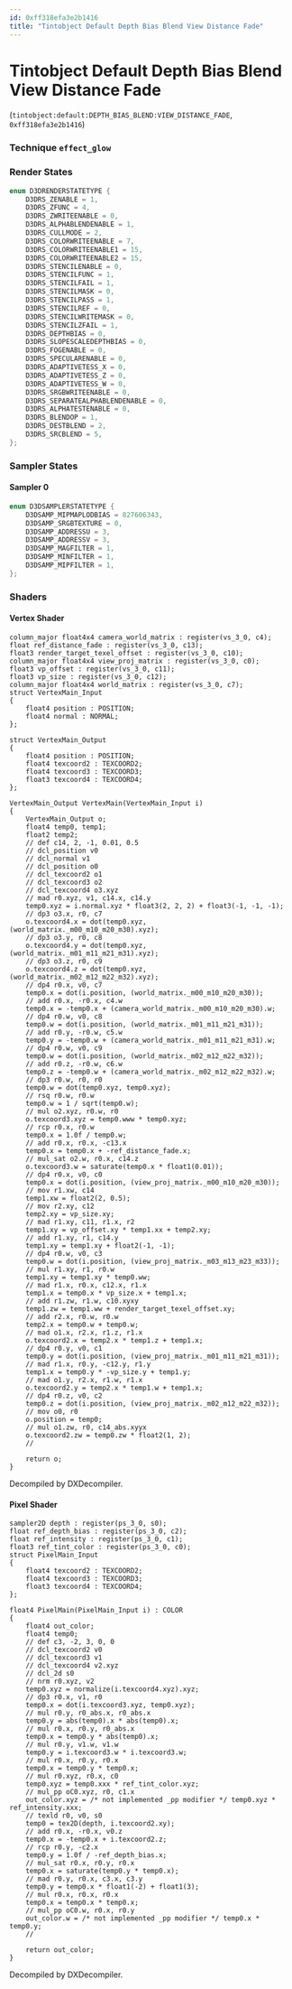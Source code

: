 ```yaml
---
id: 0xff318efa3e2b1416
title: "Tintobject Default Depth Bias Blend View Distance Fade"
---
```


# Tintobject Default Depth Bias Blend View Distance Fade
(`tintobject:default:DEPTH_BIAS_BLEND:VIEW_DISTANCE_FADE`, `0xff318efa3e2b1416`)

### Technique `effect_glow`
### Render States
```cpp
enum D3DRENDERSTATETYPE {
	D3DRS_ZENABLE = 1,
	D3DRS_ZFUNC = 4,
	D3DRS_ZWRITEENABLE = 0,
	D3DRS_ALPHABLENDENABLE = 1,
	D3DRS_CULLMODE = 2,
	D3DRS_COLORWRITEENABLE = 7,
	D3DRS_COLORWRITEENABLE1 = 15,
	D3DRS_COLORWRITEENABLE2 = 15,
	D3DRS_STENCILENABLE = 0,
	D3DRS_STENCILFUNC = 1,
	D3DRS_STENCILFAIL = 1,
	D3DRS_STENCILMASK = 0,
	D3DRS_STENCILPASS = 1,
	D3DRS_STENCILREF = 0,
	D3DRS_STENCILWRITEMASK = 0,
	D3DRS_STENCILZFAIL = 1,
	D3DRS_DEPTHBIAS = 0,
	D3DRS_SLOPESCALEDEPTHBIAS = 0,
	D3DRS_FOGENABLE = 0,
	D3DRS_SPECULARENABLE = 0,
	D3DRS_ADAPTIVETESS_X = 0,
	D3DRS_ADAPTIVETESS_Z = 0,
	D3DRS_ADAPTIVETESS_W = 0,
	D3DRS_SRGBWRITEENABLE = 0,
	D3DRS_SEPARATEALPHABLENDENABLE = 0,
	D3DRS_ALPHATESTENABLE = 0,
	D3DRS_BLENDOP = 1,
	D3DRS_DESTBLEND = 2,
	D3DRS_SRCBLEND = 5,
};
```
### Sampler States
#### Sampler 0
```cpp
enum D3DSAMPLERSTATETYPE {
	D3DSAMP_MIPMAPLODBIAS = 827606343,
	D3DSAMP_SRGBTEXTURE = 0,
	D3DSAMP_ADDRESSU = 3,
	D3DSAMP_ADDRESSV = 3,
	D3DSAMP_MAGFILTER = 1,
	D3DSAMP_MINFILTER = 1,
	D3DSAMP_MIPFILTER = 1,
};
```
### Shaders
#### Vertex Shader
```hlsl
column_major float4x4 camera_world_matrix : register(vs_3_0, c4);
float ref_distance_fade : register(vs_3_0, c13);
float3 render_target_texel_offset : register(vs_3_0, c10);
column_major float4x4 view_proj_matrix : register(vs_3_0, c0);
float3 vp_offset : register(vs_3_0, c11);
float3 vp_size : register(vs_3_0, c12);
column_major float4x4 world_matrix : register(vs_3_0, c7);
struct VertexMain_Input
{
    float4 position : POSITION;
    float4 normal : NORMAL;
};

struct VertexMain_Output
{
    float4 position : POSITION;
    float4 texcoord2 : TEXCOORD2;
    float4 texcoord3 : TEXCOORD3;
    float3 texcoord4 : TEXCOORD4;
};

VertexMain_Output VertexMain(VertexMain_Input i)
{
    VertexMain_Output o;
    float4 temp0, temp1;
    float2 temp2;
    // def c14, 2, -1, 0.01, 0.5
    // dcl_position v0
    // dcl_normal v1
    // dcl_position o0
    // dcl_texcoord2 o1
    // dcl_texcoord3 o2
    // dcl_texcoord4 o3.xyz
    // mad r0.xyz, v1, c14.x, c14.y
    temp0.xyz = i.normal.xyz * float3(2, 2, 2) + float3(-1, -1, -1);
    // dp3 o3.x, r0, c7
    o.texcoord4.x = dot(temp0.xyz, (world_matrix._m00_m10_m20_m30).xyz);
    // dp3 o3.y, r0, c8
    o.texcoord4.y = dot(temp0.xyz, (world_matrix._m01_m11_m21_m31).xyz);
    // dp3 o3.z, r0, c9
    o.texcoord4.z = dot(temp0.xyz, (world_matrix._m02_m12_m22_m32).xyz);
    // dp4 r0.x, v0, c7
    temp0.x = dot(i.position, (world_matrix._m00_m10_m20_m30));
    // add r0.x, -r0.x, c4.w
    temp0.x = -temp0.x + (camera_world_matrix._m00_m10_m20_m30).w;
    // dp4 r0.w, v0, c8
    temp0.w = dot(i.position, (world_matrix._m01_m11_m21_m31));
    // add r0.y, -r0.w, c5.w
    temp0.y = -temp0.w + (camera_world_matrix._m01_m11_m21_m31).w;
    // dp4 r0.w, v0, c9
    temp0.w = dot(i.position, (world_matrix._m02_m12_m22_m32));
    // add r0.z, -r0.w, c6.w
    temp0.z = -temp0.w + (camera_world_matrix._m02_m12_m22_m32).w;
    // dp3 r0.w, r0, r0
    temp0.w = dot(temp0.xyz, temp0.xyz);
    // rsq r0.w, r0.w
    temp0.w = 1 / sqrt(temp0.w);
    // mul o2.xyz, r0.w, r0
    o.texcoord3.xyz = temp0.www * temp0.xyz;
    // rcp r0.x, r0.w
    temp0.x = 1.0f / temp0.w;
    // add r0.x, r0.x, -c13.x
    temp0.x = temp0.x + -ref_distance_fade.x;
    // mul_sat o2.w, r0.x, c14.z
    o.texcoord3.w = saturate(temp0.x * float1(0.01));
    // dp4 r0.x, v0, c0
    temp0.x = dot(i.position, (view_proj_matrix._m00_m10_m20_m30));
    // mov r1.xw, c14
    temp1.xw = float2(2, 0.5);
    // mov r2.xy, c12
    temp2.xy = vp_size.xy;
    // mad r1.xy, c11, r1.x, r2
    temp1.xy = vp_offset.xy * temp1.xx + temp2.xy;
    // add r1.xy, r1, c14.y
    temp1.xy = temp1.xy + float2(-1, -1);
    // dp4 r0.w, v0, c3
    temp0.w = dot(i.position, (view_proj_matrix._m03_m13_m23_m33));
    // mul r1.xy, r1, r0.w
    temp1.xy = temp1.xy * temp0.ww;
    // mad r1.x, r0.x, c12.x, r1.x
    temp1.x = temp0.x * vp_size.x + temp1.x;
    // add r1.zw, r1.w, c10.xyxy
    temp1.zw = temp1.ww + render_target_texel_offset.xy;
    // add r2.x, r0.w, r0.w
    temp2.x = temp0.w + temp0.w;
    // mad o1.x, r2.x, r1.z, r1.x
    o.texcoord2.x = temp2.x * temp1.z + temp1.x;
    // dp4 r0.y, v0, c1
    temp0.y = dot(i.position, (view_proj_matrix._m01_m11_m21_m31));
    // mad r1.x, r0.y, -c12.y, r1.y
    temp1.x = temp0.y * -vp_size.y + temp1.y;
    // mad o1.y, r2.x, r1.w, r1.x
    o.texcoord2.y = temp2.x * temp1.w + temp1.x;
    // dp4 r0.z, v0, c2
    temp0.z = dot(i.position, (view_proj_matrix._m02_m12_m22_m32));
    // mov o0, r0
    o.position = temp0;
    // mul o1.zw, r0, c14_abs.xyyx
    o.texcoord2.zw = temp0.zw * float2(1, 2);
    // 

    return o;
}
```
Decompiled by DXDecompiler.
#### Pixel Shader
```hlsl
sampler2D depth : register(ps_3_0, s0);
float ref_depth_bias : register(ps_3_0, c2);
float ref_intensity : register(ps_3_0, c1);
float3 ref_tint_color : register(ps_3_0, c0);
struct PixelMain_Input
{
    float4 texcoord2 : TEXCOORD2;
    float4 texcoord3 : TEXCOORD3;
    float3 texcoord4 : TEXCOORD4;
};

float4 PixelMain(PixelMain_Input i) : COLOR
{
    float4 out_color;
    float4 temp0;
    // def c3, -2, 3, 0, 0
    // dcl_texcoord2 v0
    // dcl_texcoord3 v1
    // dcl_texcoord4 v2.xyz
    // dcl_2d s0
    // nrm r0.xyz, v2
    temp0.xyz = normalize(i.texcoord4.xyz).xyz;
    // dp3 r0.x, v1, r0
    temp0.x = dot(i.texcoord3.xyz, temp0.xyz);
    // mul r0.y, r0_abs.x, r0_abs.x
    temp0.y = abs(temp0).x * abs(temp0).x;
    // mul r0.x, r0.y, r0_abs.x
    temp0.x = temp0.y * abs(temp0).x;
    // mul r0.y, v1.w, v1.w
    temp0.y = i.texcoord3.w * i.texcoord3.w;
    // mul r0.x, r0.y, r0.x
    temp0.x = temp0.y * temp0.x;
    // mul r0.xyz, r0.x, c0
    temp0.xyz = temp0.xxx * ref_tint_color.xyz;
    // mul_pp oC0.xyz, r0, c1.x
    out_color.xyz = /* not implemented _pp modifier */ temp0.xyz * ref_intensity.xxx;
    // texld r0, v0, s0
    temp0 = tex2D(depth, i.texcoord2.xy);
    // add r0.x, -r0.x, v0.z
    temp0.x = -temp0.x + i.texcoord2.z;
    // rcp r0.y, -c2.x
    temp0.y = 1.0f / -ref_depth_bias.x;
    // mul_sat r0.x, r0.y, r0.x
    temp0.x = saturate(temp0.y * temp0.x);
    // mad r0.y, r0.x, c3.x, c3.y
    temp0.y = temp0.x * float1(-2) + float1(3);
    // mul r0.x, r0.x, r0.x
    temp0.x = temp0.x * temp0.x;
    // mul_pp oC0.w, r0.x, r0.y
    out_color.w = /* not implemented _pp modifier */ temp0.x * temp0.y;
    // 

    return out_color;
}
```
Decompiled by DXDecompiler.
